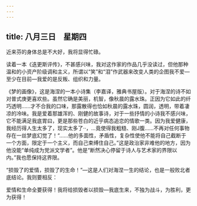 ```yaml
---
---
---
```

title: 八月三日　星期四
---




近来芬的身体总是不大好，我将显得忙碌。

读着一本《迭更斯评传》，不甚感兴味，我对这作家的作品几乎没读过，但他那种温和的小资产阶级调和主义，所谓以“笑”和“泪”作武器来改变人类的企图我不爱―至少在目前―我爱的是反叛、组织和力量。

《梦的画像》，这是海涅的一本小诗集（李嘉译，雅典书屋版）。对于海涅的诗不如对普式庚更喜欢些。虽然它确是美丽，机智，像秋晨的露水珠。正因为它如此的纤巧透明……才不合我的口味，那露散得也恰如秋晨的露水珠，圆润，透明，带着凄凉的冷味。我是爱着那雄浑的、刚健的故事诗，对于一些抒情的小诗我不感兴味，它不能满足我底胃曰，更是那些苍白的近乎病态追恋的情歌一类。因为我爱健康，我经历得人生太多了，现实太多了··，…竟使得我粗糙、刚J腹……不再对任何事物存在一丝梦底幻觉了！“……他的多面性，矛盾性，复杂性使他不能将自己截断于一个方面，限定于一个主义，而自己束缚住自己。”这是政治家非难他的地方，因为他没能“单纯成为党派文学者”。他是“断然决心停留于诗人与艺术家的界限以内。”我也愿保持这界限。

“损毁了的爱情，损毁了的生命！”―这是人们对海涅一生的结论，也是一般败北者底结论。我则要相反：

爱情和生命全要获得！我将给损毁者以损毁―我底生来，不独为战斗，为胜利，更为获得！